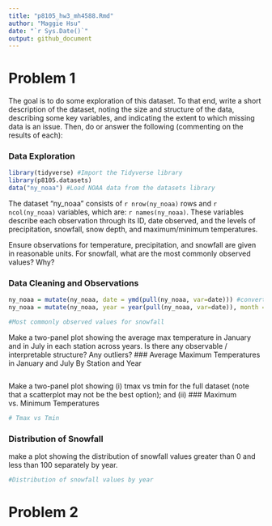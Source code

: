 ```yaml
---
title: "p8105_hw3_mh4588.Rmd"
author: "Maggie Hsu"
date: "`r Sys.Date()`"
output: github_document
---
```


# Problem 1
The goal is to do some exploration of this dataset. To that end, write a short description of the dataset, noting the size and structure of the data, describing some key variables, and indicating the extent to which missing data is an issue. Then, do or answer the following (commenting on the results of each):

### Data Exploration
```r
library(tidyverse) #Import the Tidyverse library
library(p8105.datasets)
data("ny_noaa") #Load NOAA data from the datasets library
```
The dataset "ny_noaa" consists of `r nrow(ny_noaa)` rows and `r ncol(ny_noaa)` variables, which are: `r names(ny_noaa)`. These variables describe each observation through its ID, date observed, and the levels of precipitation, snowfall, snow depth, and maximum/minimum temperatures. 

Ensure observations for temperature, precipitation, and snowfall are given in reasonable units.
For snowfall, what are the most commonly observed values? Why?

### Data Cleaning and Observations
```r
ny_noaa = mutate(ny_noaa, date = ymd(pull(ny_noaa, var=date))) #convert dates to Date format so it can be manipulated
ny_noaa = mutate(ny_noaa, year = year(pull(ny_noaa, var=date)), month = month(pull(ny_noaa, var=date)), day = day(pull(ny_noaa, var=date))) #I can't use the pipe operator because R won't add the columns - ask in office hours

#Most commonly observed values for snowfall 
```
Make a two-panel plot showing the average max temperature in January and in July in each station across years. Is there any observable / interpretable structure? Any outliers?
### Average Maximum Temperatures in January and July By Station and Year
```r

```

Make a two-panel plot showing (i) tmax vs tmin for the full dataset (note that a scatterplot may not be the best option); and (ii) 
### Maximum vs. Minimum Temperatures
```r

# Tmax vs Tmin
```

### Distribution of Snowfall
make a plot showing the distribution of snowfall values greater than 0 and less than 100 separately by year.
```r
#Distribution of snowfall values by year
```

# Problem 2